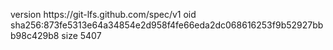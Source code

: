 version https://git-lfs.github.com/spec/v1
oid sha256:873fe5313e64a34854e2d958f4fe66eda2dc068616253f9b52927bbb98c429b8
size 5407

